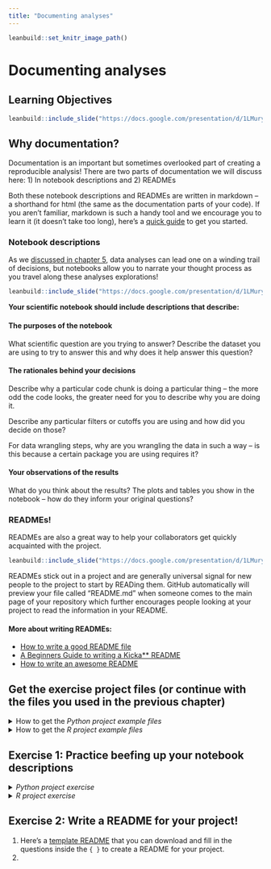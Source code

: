 ```yaml
---
title: "Documenting analyses"
---
```


```r
leanbuild::set_knitr_image_path()
```

# Documenting analyses

## Learning Objectives

```r
leanbuild::include_slide("https://docs.google.com/presentation/d/1LMurysUhCjZb7DVF6KS9QmJ5NBjwWVjRn40MS9f2noE/edit#slide=id.gf8379bb805_0_1")
```

## Why documentation?

Documentation is an important but sometimes overlooked part of creating a reproducible analysis! There are two parts of documentation we will discuss here: 1) In notebook descriptions and 2) READMEs 

Both these notebook descriptions and READMEs are written in markdown -- a shorthand for html (the same as the documentation parts of your code). If you aren't familiar, markdown is such a handy tool and we encourage you to learn it (it doesn't take too long), here's a [quick guide](https://www.markdownguide.org/cheat-sheet/) to get you started. 

### Notebook descriptions

As we [discussed in chapter 5](https://jhudatascience.org/Reproducibility_in_Cancer_Informatics/using-notebooks.html#reason-1-notebooks-allow-for-tracking-data-exploration-and-encourage-the-scientist-to-narrate-their-thought-process), data analyses can lead one on a winding trail of decisions, but notebooks allow you to narrate your thought process as you travel along these analyses explorations!

```r
leanbuild::include_slide("https://docs.google.com/presentation/d/1LMurysUhCjZb7DVF6KS9QmJ5NBjwWVjRn40MS9f2noE/edit#slide=id.gf8f405fdab_0_186")
```

**Your scientific notebook should include descriptions that describe:**   

#### The purposes of the notebook

What scientific question are you trying to answer? Describe the dataset you are using to try to answer this and why does it help answer this question?

#### The rationales behind your decisions

Describe why a particular code chunk is doing a particular thing -- the more odd the code looks, the greater need for you to describe why you are doing it. 

Describe any particular filters or cutoffs you are using and how did you decide on those? 

For data wrangling steps, why are you wrangling the data in such a way -- is this because a certain package you are using requires it?

#### Your observations of the results

What do you think about the results? The plots and tables you show in the notebook -- how do they inform your original questions?

### READMEs!

READMEs are also a great way to help your collaborators get quickly acquainted with the project. 

```r
leanbuild::include_slide("https://docs.google.com/presentation/d/1LMurysUhCjZb7DVF6KS9QmJ5NBjwWVjRn40MS9f2noE/edit#slide=id.gf8379bb805_0_11")
```

READMEs stick out in a project and are generally universal signal for new people to the project to start by READing them. GitHub automatically will preview your file called "README.md" when someone comes to the main page of your repository which further encourages people looking at your project to read the information in your README. 

#### More about writing READMEs: 

- [How to write a good README file](https://www.freecodecamp.org/news/how-to-write-a-good-readme-file/)
- [A Beginners Guide to writing a Kicka** README](https://meakaakka.medium.com/a-beginners-guide-to-writing-a-kickass-readme-7ac01da88ab3)
- [How to write an awesome README](https://towardsdatascience.com/how-to-write-an-awesome-readme-68bf4be91f8b)


## Get the exercise project files (or continue with the files you used in the previous chapter)

<details> <summary>How to get the _Python project example files_</summary>
To get the _Python project example files_, [click this link](https://raw.githubusercontent.com/jhudsl/Reproducibility_in_Cancer_Informatics/main/chapter-zips/python-heatmap-chapt-8.zip).

```bash
mkdir -p chapter-zips
wget -O chapter-zips/python-heatmap-chapt-8.zip https://raw.githubusercontent.com/jhudsl/Reproducibility_in_Cancer_Informatics/main/chapter-zips/python-heatmap-chapt-8.zip
```

Now double click your chapter zip file to unzip. For Windows you may have to [follow these instructions](https://support.microsoft.com/en-us/windows/zip-and-unzip-files-f6dde0a7-0fec-8294-e1d3-703ed85e7ebc)).

```bash
unzip -o chapter-zips/python-heatmap-chapt-8.zip -d chapter-zips/
```
</details>

<details> <summary>How to get the _R project example files_</summary>
To get the _R project example files_, [click this link](https://raw.githubusercontent.com/jhudsl/Reproducibility_in_Cancer_Informatics/main/chapter-zips/r-heatmap-chapt-8.zip).

```bash
mkdir -p chapter-zips
wget -O chapter-zips/r-heatmap-chapt-8.zip https://raw.githubusercontent.com/jhudsl/Reproducibility_in_Cancer_Informatics/main/chapter-zips/r-heatmap-chapt-8.zip
```

Now double click your chapter zip file to unzip. For Windows you may have to [follow these instructions](https://support.microsoft.com/en-us/windows/zip-and-unzip-files-f6dde0a7-0fec-8294-e1d3-703ed85e7ebc)).

```bash
unzip -o chapter-zips/r-heatmap-chapt-8.zip -d chapter-zips/
```
</details>

## Exercise 1: Practice beefing up your notebook descriptions

<details> <summary> _Python project exercise_</summary>

1. Start up JuptyerLab with running `juptyer lab` from your command line.
2. Activate your conda environment using `conda activate reproducible-python`. 
3. Open up your notebook you've been working on in the previous chapters: `make_heatmap.ipynb`
4. Create a new chunk in your notebook and choose the "Markdown" option in the dropdown menu. 

```r
leanbuild::include_slide("https://docs.google.com/presentation/d/1LMurysUhCjZb7DVF6KS9QmJ5NBjwWVjRn40MS9f2noE/edit#slide=id.gfaa026a583_0_30")
```

</details>

<details> <summary> _R project exercise_</summary>

1. Open up RStudio.
2. Open up the notebook you created in the previous chapter.  
3. Open up your notebook you've been working on in the previous chapters: `make_heatmap.Rmd`
4. In between code chunks, add more descriptions using Markdown language. 
5. You can test how this renders by saving your `.Rmd` and then opening up the resulting `nb.html` file and choosing `View in Browser`. 

</details>

## Exercise 2: Write a README for your project!

1. Here's a [template README](https://raw.githubusercontent.com/jhudsl/Reproducibility_in_Cancer_Informatics/main/resources/README-template.md) that you can download and fill in the questions inside the `{ }` to create a README for your project.
2. 






